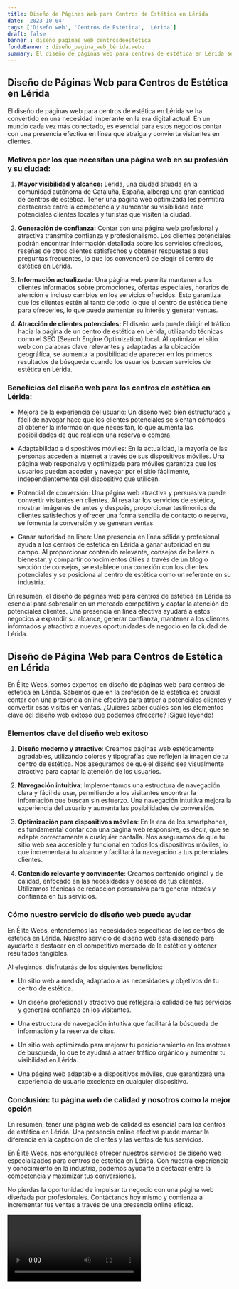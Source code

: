 ```yaml
---
title: Diseño de Páginas Web para Centros de Estética en Lérida
date: '2023-10-04'
tags: ['Diseño web', 'Centros de Estética', 'Lérida']
draft: false
banner : diseño_paginas_web_centrosdeestética
fondoBanner : diseño_pagina_web_lérida.webp
summary: El diseño de páginas web para centros de estética en Lérida se ha convertido en una necesidad imperante en la era digital actual. En un mundo cada vez más conectado, es esencial para estos negocios contar con una presencia efectiva en línea que atraiga y convierta visitantes en clientes.
---
```


## **Diseño de Páginas Web para Centros de Estética en Lérida**

El diseño de páginas web para centros de estética en Lérida se ha convertido en una necesidad imperante en la era digital actual. En un mundo cada vez más conectado, es esencial para estos negocios contar con una presencia efectiva en línea que atraiga y convierta visitantes en clientes.

### **Motivos por los que necesitan una página web en su profesión y su ciudad:**

1. **Mayor visibilidad y alcance:** Lérida, una ciudad situada en la comunidad autónoma de Cataluña, España, alberga una gran cantidad de centros de estética. Tener una página web optimizada les permitirá destacarse entre la competencia y aumentar su visibilidad ante potenciales clientes locales y turistas que visiten la ciudad.

2. **Generación de confianza:** Contar con una página web profesional y atractiva transmite confianza y profesionalismo. Los clientes potenciales podrán encontrar información detallada sobre los servicios ofrecidos, reseñas de otros clientes satisfechos y obtener respuestas a sus preguntas frecuentes, lo que los convencerá de elegir el centro de estética en Lérida.

3. **Información actualizada:** Una página web permite mantener a los clientes informados sobre promociones, ofertas especiales, horarios de atención e incluso cambios en los servicios ofrecidos. Esto garantiza que los clientes estén al tanto de todo lo que el centro de estética tiene para ofrecerles, lo que puede aumentar su interés y generar ventas.

4. **Atracción de clientes potenciales:** El diseño web puede dirigir el tráfico hacia la página de un centro de estética en Lérida, utilizando técnicas como el SEO (Search Engine Optimization) local. Al optimizar el sitio web con palabras clave relevantes y adaptadas a la ubicación geográfica, se aumenta la posibilidad de aparecer en los primeros resultados de búsqueda cuando los usuarios buscan servicios de estética en Lérida.

### **Beneficios del diseño web para los centros de estética en Lérida:**

- Mejora de la experiencia del usuario: Un diseño web bien estructurado y fácil de navegar hace que los clientes potenciales se sientan cómodos al obtener la información que necesitan, lo que aumenta las posibilidades de que realicen una reserva o compra.

- Adaptabilidad a dispositivos móviles: En la actualidad, la mayoría de las personas acceden a internet a través de sus dispositivos móviles. Una página web responsiva y optimizada para móviles garantiza que los usuarios puedan acceder y navegar por el sitio fácilmente, independientemente del dispositivo que utilicen.

- Potencial de conversión: Una página web atractiva y persuasiva puede convertir visitantes en clientes. Al resaltar los servicios de estética, mostrar imágenes de antes y después, proporcionar testimonios de clientes satisfechos y ofrecer una forma sencilla de contacto o reserva, se fomenta la conversión y se generan ventas.

- Ganar autoridad en línea: Una presencia en línea sólida y profesional ayuda a los centros de estética en Lérida a ganar autoridad en su campo. Al proporcionar contenido relevante, consejos de belleza o bienestar, y compartir conocimientos útiles a través de un blog o sección de consejos, se establece una conexión con los clientes potenciales y se posiciona al centro de estética como un referente en su industria.

En resumen, el diseño de páginas web para centros de estética en Lérida es esencial para sobresalir en un mercado competitivo y captar la atención de potenciales clientes. Una presencia en línea efectiva ayudará a estos negocios a expandir su alcance, generar confianza, mantener a los clientes informados y atractivo a nuevas oportunidades de negocio en la ciudad de Lérida.

<GifSeo />

<Cta />

## Diseño de Página Web para Centros de Estética en Lérida

En Élite Webs, somos expertos en diseño de páginas web para centros de estética en Lérida. Sabemos que en la profesión de la estética es crucial contar con una presencia online efectiva para atraer a potenciales clientes y convertir esas visitas en ventas. ¿Quieres saber cuáles son los elementos clave del diseño web exitoso que podemos ofrecerte? ¡Sigue leyendo!

### Elementos clave del diseño web exitoso

1. **Diseño moderno y atractivo**: Creamos páginas web estéticamente agradables, utilizando colores y tipografías que reflejen la imagen de tu centro de estética. Nos aseguramos de que el diseño sea visualmente atractivo para captar la atención de los usuarios.

2. **Navegación intuitiva**: Implementamos una estructura de navegación clara y fácil de usar, permitiendo a los visitantes encontrar la información que buscan sin esfuerzo. Una navegación intuitiva mejora la experiencia del usuario y aumenta las posibilidades de conversión.

3. **Optimización para dispositivos móviles**: En la era de los smartphones, es fundamental contar con una página web responsive, es decir, que se adapte correctamente a cualquier pantalla. Nos aseguramos de que tu sitio web sea accesible y funcional en todos los dispositivos móviles, lo que incrementará tu alcance y facilitará la navegación a tus potenciales clientes.

4. **Contenido relevante y convincente**: Creamos contenido original y de calidad, enfocado en las necesidades y deseos de tus clientes. Utilizamos técnicas de redacción persuasiva para generar interés y confianza en tus servicios.

### Cómo nuestro servicio de diseño web puede ayudar

En Élite Webs, entendemos las necesidades específicas de los centros de estética en Lérida. Nuestro servicio de diseño web está diseñado para ayudarte a destacar en el competitivo mercado de la estética y obtener resultados tangibles.

Al elegirnos, disfrutarás de los siguientes beneficios:

- Un sitio web a medida, adaptado a las necesidades y objetivos de tu centro de estética.

- Un diseño profesional y atractivo que reflejará la calidad de tus servicios y generará confianza en los visitantes.

- Una estructura de navegación intuitiva que facilitará la búsqueda de información y la reserva de citas.

- Un sitio web optimizado para mejorar tu posicionamiento en los motores de búsqueda, lo que te ayudará a atraer tráfico orgánico y aumentar tu visibilidad en Lérida.

- Una página web adaptable a dispositivos móviles, que garantizará una experiencia de usuario excelente en cualquier dispositivo.

### Conclusión: tu página web de calidad y nosotros como la mejor opción

En resumen, tener una página web de calidad es esencial para los centros de estética en Lérida. Una presencia online efectiva puede marcar la diferencia en la captación de clientes y las ventas de tus servicios.

En Élite Webs, nos enorgullece ofrecer nuestros servicios de diseño web especializados para centros de estética en Lérida. Con nuestra experiencia y conocimiento en la industria, podemos ayudarte a destacar entre la competencia y maximizar tus conversiones.

No pierdas la oportunidad de impulsar tu negocio con una página web diseñada por profesionales. Contáctanos hoy mismo y comienza a incrementar tus ventas a través de una presencia online eficaz.

<Video />

<CtaBot job='Centros de Estética' city='Lérida'/>

<Gmaps query='Lérida+españa+maps' />